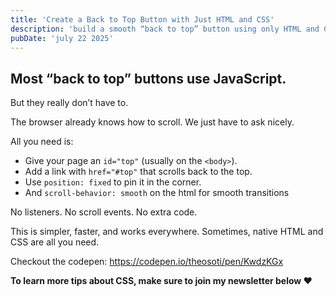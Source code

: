 ```yaml
---
title: 'Create a Back to Top Button with Just HTML and CSS'
description: 'build a smooth “back to top” button using only HTML and CSS with native scroll behavior.'
pubDate: 'july 22 2025'
---
```



<Picture
	src="/short/07-2025/back-to-top-button.gif"
	alt="Fixed-position “back to top” button using HTML anchor and CSS scroll-behavior: smooth for smooth scrolling"
	width="400"
	height="600"
	style="margin: 2em auto 1em auto; display: block; border: 4px solid var(--border)"
/>

## Most “back to top” buttons use JavaScript.

But they really don’t have to.

The browser already knows how to scroll.
We just have to ask nicely.

All you need is:

- Give your page an `id="top"` (usually on the `<body>`).
- Add a link with `href="#top"` that scrolls back to the top.
- Use `position: fixed` to pin it in the corner.
- And `scroll-behavior: smooth` on the html for smooth transitions

No listeners.
No scroll events.
No extra code.

This is simpler, faster, and works everywhere.
Sometimes, native HTML and CSS are all you need.

Checkout the codepen: https://codepen.io/theosoti/pen/KwdzKGx

**To learn more tips about CSS, make sure to join my newsletter below ❤️**
